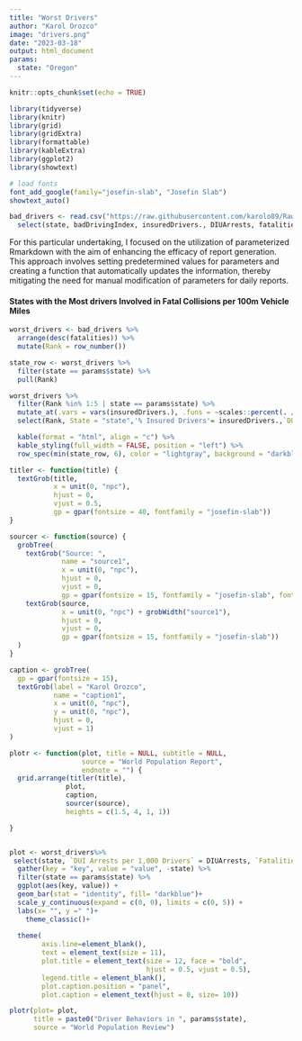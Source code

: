 ```yaml
---
title: "Worst Drivers"
author: "Karol Orozco"
image: "drivers.png"
date: "2023-03-18"
output: html_document
params:
  state: "Oregon"
---
```


```r
knitr::opts_chunk$set(echo = TRUE)

library(tidyverse)
library(knitr)
library(grid)
library(gridExtra)
library(formattable)
library(kableExtra)
library(ggplot2)
library(showtext)

# load fonts
font_add_google(family="josefin-slab", "Josefin Slab")
showtext_auto()

bad_drivers <- read.csv("https://raw.githubusercontent.com/karolo89/Raw_Data/main/drivers.csv")%>%
  select(state, badDrivingIndex, insuredDrivers., DIUArrests, fatalities)

```

For this particular undertaking, I focused on the utilization of parameterized Rmarkdown with the aim of enhancing the efficacy of report generation. This approach involves setting predetermined values for parameters and creating a function that automatically updates the information, thereby mitigating the need for manual modification of parameters for daily reports.

#### States with the Most drivers Involved in Fatal Collisions per 100m Vehicle Miles

```r
worst_drivers <- bad_drivers %>%
  arrange(desc(fatalities)) %>%
  mutate(Rank = row_number())

state_row <- worst_drivers %>%
  filter(state == params$state) %>%
  pull(Rank)

worst_drivers %>%  
  filter(Rank %in% 1:5 | state == params$state) %>%
  mutate_at(.vars = vars(insuredDrivers.), .funs = ~scales::percent(. / 100)) %>%  
  select(Rank, State = "state",'% Insured Drivers'= insuredDrivers.,`DUI Arrests per 1,000 Drivers` = DIUArrests, `Fatalities /100m Vehicle Miles` =fatalities) %>%

  kable(format = "html", align = "c") %>%
  kable_styling(full_width = FALSE, position = "left") %>%
  row_spec(min(state_row, 6), color = "lightgray", background = "darkblue", bold = TRUE)
```

```r
titler <- function(title) {
  textGrob(title, 
           x = unit(0, "npc"), 
           hjust = 0, 
           vjust = 0.5,
           gp = gpar(fontsize = 40, fontfamily = "josefin-slab"))
}

sourcer <- function(source) {
  grobTree(
    textGrob("Source: ", 
             name = "source1",
             x = unit(0, "npc"), 
             hjust = 0, 
             vjust = 0,
             gp = gpar(fontsize = 15, fontfamily = "josefin-slab", fontface = "bold")),
    textGrob(source, 
             x = unit(0, "npc") + grobWidth("source1"), 
             hjust = 0, 
             vjust = 0,
             gp = gpar(fontsize = 15, fontfamily = "josefin-slab"))
  )
}

caption <- grobTree(
  gp = gpar(fontsize = 15), 
  textGrob(label = "Karol Orozco", 
           name = "caption1",
           x = unit(0, "npc"),  
           y = unit(0, "npc"),
           hjust = 0, 
           vjust = 1)
)

plotr <- function(plot, title = NULL, subtitle = NULL, 
                  source = "World Population Report",
                  endnote = "") {
  grid.arrange(titler(title), 
              plot, 
              caption, 
              sourcer(source),
              heights = c(1.5, 4, 1, 1)) 

}


plot <- worst_drivers%>%
 select(state, `DUI Arrests per 1,000 Drivers` = DIUArrests, `Fatalities /100m Vehicle Miles` =fatalities)%>%
  gather(key = "key", value = "value", -state) %>%
  filter(state == params$state) %>%
  ggplot(aes(key, value)) +
  geom_bar(stat = "identity", fill= "darkblue")+
  scale_y_continuous(expand = c(0, 0), limits = c(0, 5)) +
  labs(x= "", y =" ")+
    theme_classic()+
  
  theme(
        axis.line=element_blank(),
        text = element_text(size = 11),
        plot.title = element_text(size = 12, face = "bold", 
                                  hjust = 0.5, vjust = 0.5),
        legend.title = element_blank(),
        plot.caption.position = "panel",
        plot.caption = element_text(hjust = 0, size= 10))

plotr(plot= plot,
      title = paste0("Driver Behaviors in ", params$state),
      source = "World Population Review")
```
